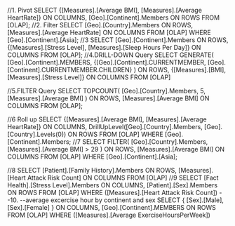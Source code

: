 //1. Pivot
SELECT 
    {[Measures].[Average BMI], [Measures].[Average HeartRate]} ON COLUMNS, 
    [Geo].[Continent].Members ON ROWS
FROM 
    [OLAP];
//2. Filter
SELECT 
    [Geo].[Country].Members ON ROWS, 
    [Measures].[Average HeartRate] ON COLUMNS
FROM 
    [OLAP]
WHERE 
    [Geo].[Continent].[Asia];
//3
SELECT 
    [Geo].[Continent].Members ON ROWS, 
    {[Measures].[Stress Level], [Measures].[Sleep Hours Per Day]} ON COLUMNS
FROM 
    [OLAP];
//4.DRILL-DOWN Query
SELECT 
    GENERATE(
        [Geo].[Continent].MEMBERS, 
        {[Geo].[Continent].CURRENTMEMBER, 
         [Geo].[Continent].CURRENTMEMBER.CHILDREN}
    ) ON ROWS, 
    {[Measures].[BMI], [Measures].[Stress Level]} ON COLUMNS
FROM 
    [OLAP]

//5.FILTER Query
SELECT 
    TOPCOUNT(
        [Geo].[Country].Members, 
        5, 
        [Measures].[Average BMI]
    ) ON ROWS, 
    [Measures].[Average BMI] ON COLUMNS
FROM 
    [OLAP];

//6 Roll up
SELECT 
    {[Measures].[Average BMI], [Measures].[Average HeartRate]} ON COLUMNS, 
    DrillUpLevel([Geo].[Country].Members, [Geo].[Country].Levels(0)) ON ROWS
FROM 
    [OLAP]
WHERE 
    [Geo].[Continent].Members;
//7
SELECT 
    FILTER(
        [Geo].[Country].Members, 
        [Measures].[Average BMI] > 29
    ) ON ROWS, 
    [Measures].[Average BMI] ON COLUMNS
FROM 
    [OLAP]
WHERE 
    [Geo].[Continent].[Asia];

//8
SELECT 
    [Patient].[Family History].Members ON ROWS, 
    [Measures].[Heart Attack Risk Count] ON COLUMNS
FROM 
    [OLAP]
//9
SELECT 
    [Fact Health].[Stress Level].Members ON COLUMNS, 
    [Patient].[Sex].Members ON ROWS
FROM 
    [OLAP]
WHERE ([Measures].[Heart Attack Risk Count])
--10.
--average excercise hour by continent and sex
SELECT 
{ [Sex].[Male], [Sex].[Female] } ON COLUMNS, 
[Geo].[Continent].MEMBERS ON ROWS 
FROM [OLAP]
WHERE ([Measures].[Average ExerciseHoursPerWeek])